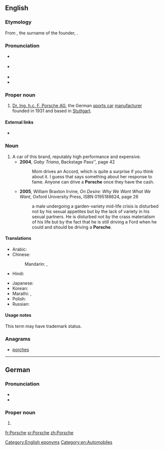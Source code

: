 ==English==

===Etymology===
From {{etyl|de|en}} {{term|Porsche|lang=de}}, the surname of the founder, {{w|Ferdinand Porsche}}.

===Pronunciation===
* {{a|UK}} {{IPA|/ˈpɔːʃ/|/ˈpɔːʃ.ə/|/ˈpɔːʃ.i/|lang=en}}
* {{a|US}} {{IPA|/ˈpɔɹʃ/|/ˈpɔɹʃ.ə/|/ˈpɔɹʃ.i/|lang=en}}
* {{audio|en-us-Porsche.ogg|Audio (US)|lang=en}}
* {{audio|en-uk-Porsche.ogg|Audio (UK)|lang=en}}

===Proper noun===
{{en-proper noun}}

# [[w:Porsche|Dr. Ing. h.c. F. Porsche AG]], the German [[sports car]] [[manufacturer]] founded in 1931 and based in [[Stuttgart]].

====External links====
* {{pedialite}}

===Noun===
{{en-noun}}

# A car of this brand, reputably high performance and expensive.
#* '''2004''', ''Gaby Triana'', Backstage Pass'', page 42
#*: Mom drives an Accord, which is quite a surprise if you think about it. I guess that says something about her response to fame. Anyone can drive a '''Porsche''' once they have the cash.
#* '''2005''', William Braxton Irvine, ''On Desire:<!--colon in original--> Why We Want What We Want'', Oxford University Press, ISBN 0195188624, page 26
#*: a male undergoing a garden-variety mid-life crisis is disturbed not by his sexual appetites but by the lack of variety in his sexual partners. He is disturbed not by the crass materialism of his life but by the fact that he is still driving a Ford when he could and should be driving a '''Porsche'''.

====Translations====
{{trans-top|car of this brand}}
* Arabic: {{t|ar|بُورْش|m|tr=burš}}
* Chinese:
*: Mandarin: {{t+|cmn|保時捷|sc=Hani}}, {{t|cmn|保时捷|tr=Bǎoshíjié|sc=Hani}}
* Hindi: {{t|hi|पॉर्श|tr=porś|sc=Deva}}
{{trans-mid}}
* Japanese: {{t|ja|ポルシェ|tr=Porushe|sc=Jpan}}
* Korean: {{t|ko|포르쉐|tr=Poreuswe|sc=Kore}}
* Marathi: {{t|mr|पोर्श|f|tr=porśa|sc=Deva}}, {{t|mr|पोर्शे|f|tr=porśe|sc=Deva}}
* Polish: {{t+|pl|porsche|n}}
* Russian: {{t|ru|По́рше|f}}
{{trans-bottom}}

====Usage notes====
This term may have trademark status.

===Anagrams===
* [[porches#English|porches]]

[[Category:English eponyms]]
[[Category:en:Automobiles]]

----

==German==

===Pronunciation===
* {{IPA|[ˈpɔʁʃə]|lang=en}}
* {{audio|De-Porsche.ogg|Audio|lang=de}}

===Proper noun===
{{de-proper noun|m}}

# {{surname|lang=de}}

[[fr:Porsche]]
[[sr:Porsche]]
[[zh:Porsche]]